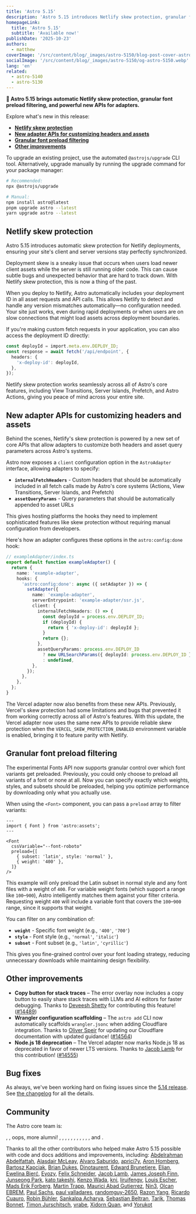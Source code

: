 ```yaml
---
title: 'Astro 5.15'
description: 'Astro 5.15 introduces Netlify skew protection, granular font preload filtering, and new adapter APIs for customizing fetch headers and assets.'
homepageLink:
  title: 'Astro 5.15'
  subtitle: 'Available now!'
publishDate: '2025-10-23'
authors:
  - matthew
coverImage: '/src/content/blog/_images/astro-5150/blog-post-cover-astro-5150.webp'
socialImage: '/src/content/blog/_images/astro-5150/og-astro-5150.webp'
lang: 'en'
related:
  - astro-5140
  - astro-5130
---
```



**🎃 Astro 5.15 brings automatic Netlify skew protection, granular font preload filtering, and powerful new APIs for adapters.**

Explore what's new in this release:

- [**Netlify skew protection**](#netlify-skew-protection)
- [**New adapter APIs for customizing headers and assets**](#new-adapter-apis-for-customizing-headers-and-assets)
- [**Granular font preload filtering**](#granular-font-preload-filtering)
- [**Other improvements**](#other-improvements)

To upgrade an existing project, use the automated `@astrojs/upgrade` CLI tool. Alternatively, upgrade manually by running the upgrade command for your package manager:

```sh
# Recommended:
npx @astrojs/upgrade

# Manual:
npm install astro@latest
pnpm upgrade astro --latest
yarn upgrade astro --latest
```

## Netlify skew protection

Astro 5.15 introduces automatic skew protection for Netlify deployments, ensuring your site's client and server versions stay perfectly synchronized.

Deployment skew is a sneaky issue that occurs when users load newer client assets while the server is still running older code. This can cause subtle bugs and unexpected behavior that are hard to track down. With Netlify skew protection, this is now a thing of the past.

When you deploy to Netlify, Astro automatically includes your deployment ID in all asset requests and API calls. This allows Netlify to detect and handle any version mismatches automatically—no configuration needed. Your site just works, even during rapid deployments or when users are on slow connections that might load assets across deployment boundaries.

If you're making custom fetch requests in your application, you can also access the deployment ID directly:

```ts
const deployId = import.meta.env.DEPLOY_ID;
const response = await fetch('/api/endpoint', {
  headers: {
    'x-deploy-id': deployId,
  },
});
```

Netlify skew protection works seamlessly across all of Astro's core features, including View Transitions, Server Islands, Prefetch, and Astro Actions, giving you peace of mind across your entire site.

## New adapter APIs for customizing headers and assets

Behind the scenes, Netlify's skew protection is powered by a new set of core APIs that allow adapters to customize both headers and asset query parameters across Astro's systems.

Astro now exposes a `client` configuration option in the `AstroAdapter` interface, allowing adapters to specify:

- **`internalFetchHeaders`** - Custom headers that should be automatically included in all fetch calls made by Astro's core systems (Actions, View Transitions, Server Islands, and Prefetch)
- **`assetQueryParams`** - Query parameters that should be automatically appended to asset URLs

This gives hosting platforms the hooks they need to implement sophisticated features like skew protection without requiring manual configuration from developers.

Here's how an adapter configures these options in the `astro:config:done` hook:

```ts
// exampleAdapter/index.ts
export default function exampleAdapter() {
  return {
    name: 'example-adapter',
    hooks: {
      'astro:config:done': async ({ setAdapter }) => {
        setAdapter({
          name: 'example-adapter',
          serverEntrypoint: 'example-adapter/ssr.js',
          client: {
            internalFetchHeaders: () => {
              const deployId = process.env.DEPLOY_ID;
              if (deployId) {
                return { 'x-deploy-id': deployId };
              }
              return {};
            },
            assetQueryParams: process.env.DEPLOY_ID
              ? new URLSearchParams({ deployId: process.env.DEPLOY_ID })
              : undefined,
          },
        });
      },
    },
  };
}
```

The Vercel adapter now also benefits from these new APIs. Previously, Vercel's skew protection had some limitations and bugs that prevented it from working correctly across all of Astro's features. With this update, the Vercel adapter now uses the same new APIs to provide reliable skew protection when the `VERCEL_SKEW_PROTECTION_ENABLED` environment variable is enabled, bringing it to feature parity with Netlify.

## Granular font preload filtering

The experimental Fonts API now supports granular control over which font variants get preloaded. Previously, you could only choose to preload all variants of a font or none at all. Now you can specify exactly which weights, styles, and subsets should be preloaded, helping you optimize performance by downloading only what you actually use.

When using the `<Font>` component, you can pass a `preload` array to filter variants:

```astro
---
import { Font } from 'astro:assets';
---

<Font
  cssVariable="--font-roboto"
  preload={[
    { subset: 'latin', style: 'normal' },
    { weight: '400' },
  ]}
/>
```

This example will only preload the Latin subset in normal style and any font files with a weight of `400`. For variable weight fonts (which support a range like `100`–`900`), Astro intelligently matches them against your filter criteria. Requesting weight `400` will include a variable font that covers the `100`–`900` range, since it supports that weight.

You can filter on any combination of:
- **`weight`** - Specific font weight (e.g., `'400'`, `'700'`)
- **`style`** - Font style (e.g., `'normal'`, `'italic'`)
- **`subset`** - Font subset (e.g., `'latin'`, `'cyrillic'`)

This gives you fine-grained control over your font loading strategy, reducing unnecessary downloads while maintaining design flexibility.

## Other improvements

- **Copy button for stack traces** – The error overlay now includes a copy button to easily share stack traces with LLMs and AI editors for faster debugging. Thanks to [Deveesh Shetty](https://github.com/dev-shetty) for contributing this feature! ([#14489](https://github.com/withastro/astro/pull/14489))
- **Wrangler configuration scaffolding** – The `astro add` CLI now automatically scaffolds `wrangler.jsonc` when adding Cloudflare integration. Thanks to [Oliver Speir](https://github.com/OliverSpeir) for updating our Cloudflare documentation with updated guidance! ([#14564](https://github.com/withastro/astro/pull/14564))
- **Node.js 18 deprecation** – The Vercel adapter now marks Node.js 18 as deprecated in favor of newer LTS versions. Thanks to [Jacob Lamb](https://github.com/jacobdalamb) for this contribution! ([#14555](https://github.com/withastro/astro/pull/14555))

## Bug fixes

As always, we've been working hard on fixing issues since the [5.14 release](/blog/astro-5140). See [the changelog](https://github.com/withastro/astro/blob/main/packages/astro/CHANGELOG.md) for all the details.

## Community

The Astro core team is:

<Mention name="alex" />, <Mention name="armand" />,
oops, more alumni!
<Mention name="chris" />, <Mention name="ema" />, <Mention name="erika" />, <Mention name="florian" />, 
<Mention name="fred" />, <Mention name="hideoo" />, <Mention name="luiz" />, <Mention name="matt" />,
<Mention name="matthew" />, <Mention name="reuben" />, <Mention name="sarah" />, and <Mention name="yan" />.

Thanks to all the other contributors who helped make Astro 5.15 possible with code and docs additions and improvements, including: [Abdelrahman Abdelfattah](https://github.com/abdo-spices), [Alasdair McLeay](https://github.com/penx), [Alvaro Saburido](https://github.com/alvarosabu), [aprici7y](https://github.com/aprici7y), [Aron Homberg](https://github.com/kyr0), [Bartosz Kapciak](https://github.com/toxeeec), [Brian Dukes](https://github.com/bdukes), [Dinotaurent](https://github.com/Dinotaurent), [Edward Brunetiere](https://github.com/P4tt4te), [Elian](https://github.com/ElianCodes), [Ewelina Bierć](https://github.com/erbierc), [Eyozy](https://github.com/Eyozy), [Felix Schneider](https://github.com/trueberryless), [Jacob Lamb](https://github.com/jacobdalamb), [James Joseph Finn](https://github.com/JamesJosephFinn), [Junseong Park](https://github.com/jsparkdev), [kato takeshi](https://github.com/tkskto), [Kenzo Wada](https://github.com/Kenzo-Wada), [knj](https://github.com/jp-knj), [liruifengv](https://github.com/liruifengv), [Louis Escher](https://github.com/louisescher), [Mads Erik Forberg](https://github.com/forberg), [Martin Trapp](https://github.com/martrapp), [Maurici Abad Gutierrez](https://github.com/mauriciabad), [Nin3](https://github.com/Nin3lee), [Olcan EBREM](https://github.com/olcanebrem), [Paul Sachs](https://github.com/paul-sachs), [paul valladares](https://github.com/dreyfus92), [randomguy-2650](https://github.com/randomguy-2650), [Razon Yang](https://github.com/razonyang), [Ricardo Cuauro](https://github.com/odracirdev), [Robin Bühler](https://github.com/openscript), [Sankalpa Acharya](https://github.com/sankalpaacharya), [Sebastian Beltran](https://github.com/bjohansebas), [Tarik](https://github.com/tarikrital), [Thomas Bonnet](https://github.com/thomasbnt), [Timon Jurschitsch](https://github.com/DerTimonius), [vrabe](https://github.com/vrabe), [Xidorn Quan](https://github.com/upsuper), and [Yorukot](https://github.com/yorukot)
